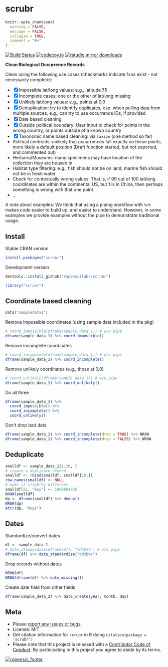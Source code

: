 scrubr
======

```r
knitr::opts_chunk$set(
  warning = FALSE,
  message = FALSE,
  collapse = TRUE,
  comment = "#>"
)
```

[![Build Status](https://travis-ci.org/ropenscilabs/scrubr.svg?branch=master)](https://travis-ci.org/ropenscilabs/scrubr)
[![codecov.io](http://codecov.io/github/ropenscilabs/scrubr/coverage.svg?branch=master)](http://codecov.io/github/ropenscilabs/scrubr?branch=master)
[![rstudio mirror downloads](http://cranlogs.r-pkg.org/badges/grand-total/scrubr?color=ff69b4)](https://github.com/metacran/cranlogs.app)

__Clean Biological Occurrence Records__

Clean using the following use cases (checkmarks indicate fxns exist - not necessarily complete):

- [x] Impossible lat/long values: e.g., latitude 75
- [x] Incomplete cases: one or the other of lat/long missing
- [x] Unlikely lat/long values: e.g., points at 0,0
- [x] Deduplication: try to identify duplicates, esp. when pulling data from multiple sources, e.g., can try to use occurrence IDs, if provided
- [x] Date based cleaning
* [x] Outside political boundary: User input to check for points in the wrong country, or points outside of a known country
* [x] Taxonomic name based cleaning: via `taxize` (one method so far)
* Political centroids: unlikely that occurrences fall exactly on these points, more likely a
default position (Draft function started, but not exported, and commented out)
* Herbaria/Museums: many specimens may have location of the collection they are housed in
* Habitat type filtering: e.g., fish should not be on land; marine fish should not be in fresh water
* Check for contextually wrong values: That is, if 99 out of 100 lat/long coordinates are within the continental US, but 1 is in China, then perhaps something is wrong with that one point
* ...

A note about examples: We think that using a piping workflow with `%>%` makes code easier to
build up, and easier to understand. However, in some examples we provide examples without the pipe
to demonstrate traditional usage.

## Install

Stable CRAN version

```r
install.packages("scrubr")
```

Development version

```r
devtools::install_github("ropenscilabs/scrubr")
```

```r
library("scrubr")
```

## Coordinate based cleaning

```r
data("sampledata1")
```

Remove impossible coordinates (using sample data included in the pkg)

```r
# coord_impossible(dframe(sample_data_1)) # w/o pipe
dframe(sample_data_1) %>% coord_impossible()
```

Remove incomplete coordinates

```r
# coord_incomplete(dframe(sample_data_1)) # w/o pipe
dframe(sample_data_1) %>% coord_incomplete()
```

Remove unlikely coordinates (e.g., those at 0,0)

```r
# coord_unlikely(dframe(sample_data_1)) # w/o pipe
dframe(sample_data_1) %>% coord_unlikely()
```

Do all three

```r
dframe(sample_data_1) %>%
  coord_impossible() %>%
  coord_incomplete() %>%
  coord_unlikely()
```

Don't drop bad data

```r
dframe(sample_data_1) %>% coord_incomplete(drop = TRUE) %>% NROW
dframe(sample_data_1) %>% coord_incomplete(drop = FALSE) %>% NROW
```


## Deduplicate

```r
smalldf <- sample_data_1[1:20, ]
# create a duplicate record
smalldf <- rbind(smalldf, smalldf[10,])
row.names(smalldf) <- NULL
# make it slightly different
smalldf[21, "key"] <- 1088954555
NROW(smalldf)
dp <- dframe(smalldf) %>% dedup()
NROW(dp)
attr(dp, "dups")
```

## Dates

Standardize/convert dates

```r
df <- sample_data_1
# date_standardize(dframe(df), "%d%b%Y") # w/o pipe
dframe(df) %>% date_standardize("%d%b%Y")
```

Drop records without dates

```r
NROW(df)
NROW(dframe(df) %>% date_missing())
```

Create date field from other fields

```r
dframe(sample_data_2) %>% date_create(year, month, day)
```

## Meta

* Please [report any issues or bugs](https://github.com/ropenscilabs/scrubr/issues).
* License: MIT
* Get citation information for `scrubr` in R doing `citation(package = 'scrubr')`
* Please note that this project is released with a [Contributor Code of Conduct](CONDUCT.md). By participating in this project you agree to abide by its terms.

[![ropensci_footer](http://ropensci.org/public_images/github_footer.png)](http://ropensci.org)
